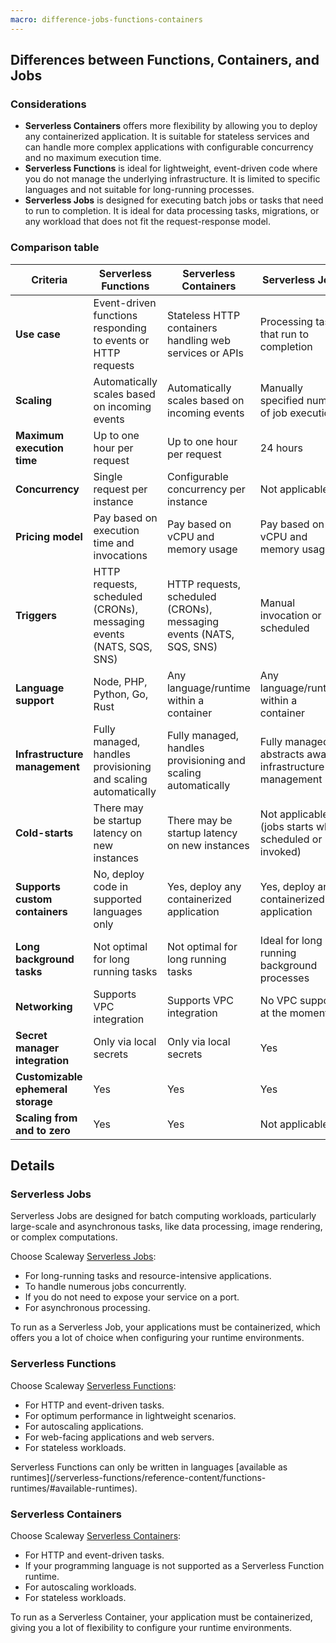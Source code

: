 ```yaml
---
macro: difference-jobs-functions-containers
---
```


## Differences between Functions, Containers, and Jobs

### Considerations

* **Serverless Containers** offers more flexibility by allowing you to deploy any containerized application. It is suitable for stateless services and can handle more complex applications with configurable concurrency and no maximum execution time.
* **Serverless Functions** is ideal for lightweight, event-driven code where you do not manage the underlying infrastructure. It is limited to specific languages and not suitable for long-running processes.
* **Serverless Jobs** is designed for executing batch jobs or tasks that need to run to completion. It is ideal for data processing tasks, migrations, or any workload that does not fit the request-response model.

### Comparison table

| **Criteria**                           | **Serverless Functions**                                            | **Serverless Containers**                                           | **Serverless Jobs**                                     |
|----------------------------------------|---------------------------------------------------------------------|---------------------------------------------------------------------|---------------------------------------------------------|
| **Use case**                           | Event-driven functions responding to events or HTTP requests        | Stateless HTTP containers handling web services or APIs             | Processing tasks that run to completion                 |
| **Scaling**                            | Automatically scales based on incoming events                       | Automatically scales based on incoming events                       | Manually specified number of job executions             |
| **Maximum execution time**             | Up to one hour per request                                          | Up to one hour per request                                          | 24 hours                                                |
| **Concurrency**                        | Single request per instance                                         | Configurable concurrency per instance                               | Not applicable                                          |
| **Pricing model**                      | Pay based on execution time and invocations                         | Pay based on vCPU and memory usage                                  | Pay based on vCPU and memory usage                      |
| **Triggers**                           | HTTP requests, scheduled (CRONs), messaging events (NATS, SQS, SNS) | HTTP requests, scheduled (CRONs), messaging events (NATS, SQS, SNS) | Manual invocation or scheduled                          |
| **Language support**                   | Node, PHP, Python, Go, Rust                                         | Any language/runtime within a container                             | Any language/runtime within a container                 |
| **Infrastructure management**          | Fully managed, handles provisioning and scaling automatically       | Fully managed, handles provisioning and scaling automatically       | Fully managed, abstracts away infrastructure management |
| **Cold-starts**                        | There may be startup latency on new instances                       | There may be startup latency on new instances                       | Not applicable (jobs starts when scheduled or invoked)  |
| **Supports custom containers**         | No, deploy code in supported languages only                         | Yes, deploy any containerized application                           | Yes, deploy any containerized application               |
| **Long background tasks**              | Not optimal for long running tasks                                  | Not optimal for long running tasks                                  | Ideal for long running background processes             |
| **Networking**                         | Supports VPC integration                                            | Supports VPC integration                                            | No VPC support at the moment                            |
| **Secret manager integration**         | Only via local secrets                                              | Only via local secrets                                              | Yes                                                     |
| **Customizable ephemeral storage**     | Yes                                                                 | Yes                                                                 | Yes                                                     |
| **Scaling from and to zero**           | Yes                                                                 | Yes                                                                 | Not applicable                                          |

## Details

### Serverless Jobs

Serverless Jobs are designed for batch computing workloads, particularly large-scale and asynchronous tasks, like data processing, image rendering, or complex computations.

Choose Scaleway [Serverless Jobs](/serverless-jobs/quickstart/):

- For long-running tasks and resource-intensive applications.
- To handle numerous jobs concurrently.
- If you do not need to expose your service on a port.
- For asynchronous processing.

<Message type="note">
  To run as a Serverless Job, your applications must be containerized, which offers you a lot of choice when configuring your runtime environments.
</Message>

### Serverless Functions

Choose Scaleway [Serverless Functions](/serverless-functions/quickstart/):

- For HTTP and event-driven tasks.
- For optimum performance in lightweight scenarios.
- For autoscaling applications.
- For web-facing applications and web servers.
- For stateless workloads.

<Message type="note">
  Serverless Functions can only be written in languages [available as runtimes](/serverless-functions/reference-content/functions-runtimes/#available-runtimes).
</Message>

### Serverless Containers

Choose Scaleway [Serverless Containers](/serverless-containers/quickstart/):

- For HTTP and event-driven tasks.
- If your programming language is not supported as a Serverless Function runtime.
- For autoscaling workloads.
- For stateless workloads.

<Message type="note">
  To run as a Serverless Container, your application must be containerized, giving you a lot of flexibility to configure your runtime environments.
</Message>
